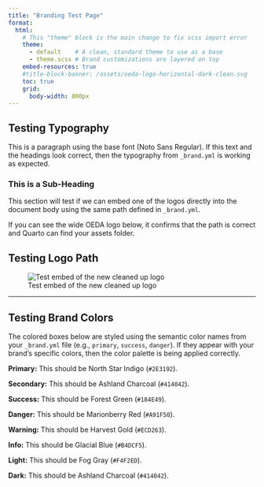 ---
title: "Branding Test Page"
format:
  html:
    # This "theme" block is the main change to fix scss import error
    theme:
      - default    # A clean, standard theme to use as a base
      - theme.scss # Brand customizations are layered on top
    embed-resources: true
    #title-block-banner: /assets/oeda-logo-horizontal-dark-clean.svg
    toc: true
    grid:
      body-width: 800px
---

## Testing Typography

This is a paragraph using the base font (Noto Sans Regular). If this text and the headings look correct, then the typography from `_brand.yml` is working as expected.

### This is a Sub-Heading

This section will test if we can embed one of the logos directly into the document body using the same path defined in `_brand.yml`.

If you can see the wide OEDA logo below, it confirms that the path is correct and Quarto can find your assets folder.

## Testing Logo Path

![Test embed of the new cleaned up logo](/assets/oeda-logo-primary-clean.svg)

------------------------------------------------------------------------

## Testing Brand Colors

The colored boxes below are styled using the semantic color names from your `_brand.yml` file (e.g., `primary`, `success`, `danger`). If they appear with your brand's specific colors, then the color palette is being applied correctly.

::: {.p-2 .my-2 .text-light style="background-color: var(--bs-primary); border-radius: 5px;"}
**Primary:** This should be North Star Indigo (`#2E3192`).
:::

::: {.p-2 .my-2 .text-light style="background-color: var(--bs-secondary); border-radius: 5px;"}
**Secondary:** This should be Ashland Charcoal (`#414042`).
:::

::: {.p-2 .my-2 .text-light style="background-color: var(--bs-success); border-radius: 5px;"}
**Success:** This should be Forest Green (`#184E49`).
:::

::: {.p-2 .my-2 .text-light style="background-color: var(--bs-danger); border-radius: 5px;"}
**Danger:** This should be Marionberry Red (`#A91F50`).
:::

::: {.p-2 .my-2 .text-dark style="background-color: var(--bs-warning); border-radius: 5px;"}
**Warning:** This should be Harvest Gold (`#ECD263`).
:::

::: {.p-2 .my-2 .text-dark style="background-color: var(--bs-info); border-radius: 5px;"}
**Info:** This should be Glacial Blue (`#B4DCF5`).
:::

::: {.p-2 .my-2 .text-dark style="background-color: var(--bs-light); border-radius: 5px;"}
**Light:** This should be Fog Gray (`#F4F2ED`).
:::

::: {.p-2 .my-2 .text-light style="background-color: var(--bs-dark); border-radius: 5px;"}
**Dark:** This should be Ashland Charcoal (`#414042`).
:::